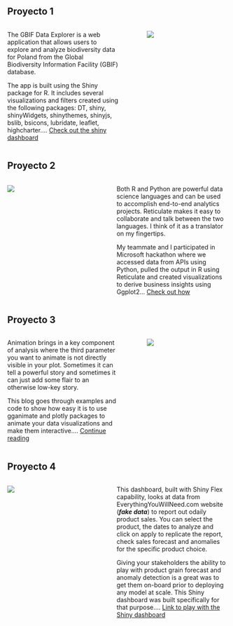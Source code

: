 ## Proyecto 1

::: columns
::: {.column width="55%"}
The GBIF Data Explorer is a web application that allows users to explore and analyze biodiversity data for Poland from the Global Biodiversity Information Facility (GBIF) database.

The app is built using the Shiny package for R. It includes several visualizations and filters created using the following packages: DT, shiny, shinyWidgets, shinythemes, shinyjs, bslib, bsicons, lubridate, leaflet, highcharter.... [Check out the shiny dashboard](https://corinanm.github.io/mysite/){target="_blank"}
:::

::: {.column width="5%"}
:::

::: {.column width="40%"}
![](data/images/logo_rs.jpg)
:::
:::

## Proyecto 2

::: columns
::: {.column width="40%"}
![](data/images/logo_rs.jpg)
:::

::: {.column width="5%"}
:::

::: {.column width="55%"}
Both R and Python are powerful data science languages and can be used to accomplish end-to-end analytics projects. Reticulate makes it easy to collaborate and talk between the two languages. I think of it as a translator on my fingertips.

My teammate and I participated in Microsoft hackathon where we accessed data from APIs using Python, pulled the output in R using Reticulate and created visualizations to derive business insights using Ggplot2... [Check out how](https://corinanm.github.io/mysite/){target="_blank"}
:::
:::



## Proyecto 3

::: columns
::: {.column width="55%"}
Animation brings in a key component of analysis where the third parameter you want to animate is not directly visible in your plot. Sometimes it can tell a powerful story and sometimes it can just add some flair to an otherwise low-key story.

This blog goes through examples and code to show how easy it is to use gganimate and plotly packages to animate your data visualizations and make them interactive.... [Continue reading](https://corinanm.github.io/mysite/){target="_blank"}
:::

::: {.column width="5%"}
:::

::: {.column width="40%"}
![](data/images/logo_rs.jpg)
:::
:::

## Proyecto 4

::: columns
::: {.column width="40%"}
![](data/images/logo_rs.jpg)
:::

::: {.column width="5%"}
:::

::: {.column width="55%"}
This dashboard, built with Shiny Flex capability, looks at data from EverythingYouWillNeed.com website (***fake data***) to report out odaily product sales. You can select the product, the dates to analyze and click on apply to replicate the report, check sales forecast and anomalies for the specific product choice.

Giving your stakeholders the ability to play with product grain forecast and anomaly detection is a great was to get them on-board prior to deploying any model at scale. This Shiny dashboard was built specifically for that purpose.... [Link to play with the Shiny dashboard](https://corinanm.github.io/mysite/){target="_blank"}
:::
:::

<!-- ## Medium blog - Moving from interesting to actionable analysis -->

<!-- ::: columns -->
<!-- ::: {.column width="55%"} -->
<!-- No actions were taken from the insights you produced, and there was no impact on the business. Your beautiful analysis went on to sit in a folder unseen by anybody ever again. Let's name this folder "the analysis morgue." It contains more moribund analyses than it ought to because this scenario represents a common problem with data analytics teams, and by experiencing it you are not alone. -->

<!-- But there are ways to avoid it.... [Continue reading](https://medium.com/p/5d62c929a36c){target="_blank"} -->
<!-- ::: -->

<!-- ::: {.column width="5%"} -->
<!-- ::: -->

<!-- ::: {.column width="40%"} -->
<!-- ![](images/clusters.png) -->
<!-- ::: -->
<!-- ::: -->
